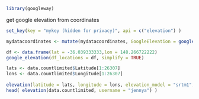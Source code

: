 
```r
library(googleway)
```

get google elevation from coordinates
```r
set_key(key = "mykey (hidden for privacy)", api = c("elevation") )

mydatacoordinates <- mutate(mydatacoordinates, GoogleElevation = google_elevation(df_locations = coordinate, simplify = TRUE))

df <- data.frame(lat = -36.039333333,lon = 148.266722222)
google_elevation(df_locations = df, simplify = TRUE)
```

```r
lats <- data.countlimited$Latitude[1:26307]
lons <- data.countlimited$Longitude[1:26307]
  
elevation(latitude = lats, longitude = lons, elevation_model = "srtm1", verbose = TRUE)
head( elevation(data.countlimited, username = "jennya") )
```

